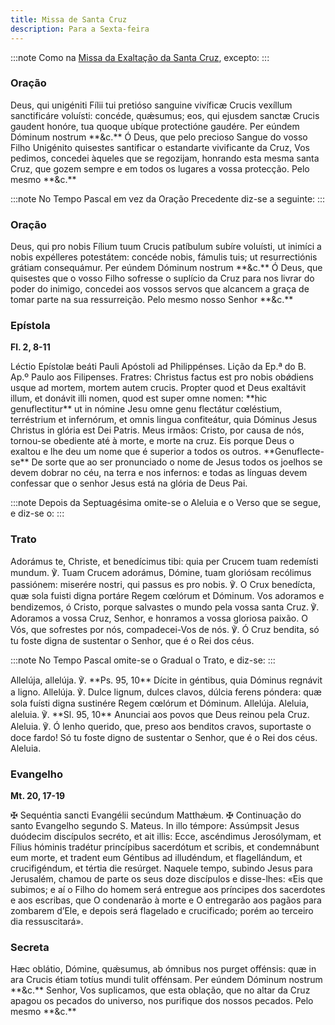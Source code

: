 ```yaml
---
title: Missa de Santa Cruz
description: Para a Sexta-feira
---
```


:::note
Como na [Missa da Exaltação da Santa Cruz](/missal/santos/09-14), excepto:
:::

### Oração

<div class="side-by-side not-content">
  <span>
    Deus, qui unigéniti Fílii tui pretióso sanguine vivíficæ Crucis vexíllum
    sanctificáre voluísti: concéde, quǽsumus; eos, qui ejusdem sanctæ Crucis
    gaudent honóre, tua quoque ubíque protectióne gaudére. Per eúndem Dóminum
    nostrum **&c.**
  </span>
  <span>
    Ó Deus, que pelo precioso Sangue do vosso Filho Unigénito quisestes
    santificar o estandarte vivificante da Cruz, Vos pedimos, concedei àqueles
    que se regozijam, honrando esta mesma santa Cruz, que gozem sempre e em
    todos os lugares a vossa protecção. Pelo mesmo **&c.**
  </span>
</div>

:::note
No Tempo Pascal em vez da Oração Precedente diz-se a seguinte:
:::

### Oração

<div class="side-by-side not-content">
  <span>
    Deus, qui pro nobis Fílium tuum Crucis patíbulum subíre voluísti, ut inimíci
    a nobis expélleres potestátem: concéde nobis, fámulis tuis; ut
    resurrectiónis grátiam consequámur. Per eúndem Dóminum nostrum **&c.**
  </span>
  <span>
    Ó Deus, que quisestes que o vosso Filho sofresse o suplício da Cruz para nos
    livrar do poder do inimigo, concedei aos vossos servos que alcancem a graça
    de tomar parte na sua ressurreição. Pelo mesmo nosso Senhor **&c.**
  </span>
</div>

### Epístola

**Fl. 2, 8-11**

<div class="side-by-side not-content">
  <span>
    Léctio Epístolæ beáti Pauli Apóstoli ad Philippénses.
  </span>
  <span>
    Lição da Ep.ª do B. Ap.º Paulo aos Filipenses.
  </span>
  <span>
    Fratres: Christus factus est pro nobis obǿdiens usque ad mortem, mortem
    autem crucis. Propter quod et Deus exaltávit illum, et donávit illi nomen,
    quod est super omne nomen: **hic genuflectitur** ut in nómine Jesu omne genu
    flectátur cœléstium, terréstrium et infernórum, et omnis lingua confiteátur,
    quia Dóminus Jesus Christus in glória est Dei Patris.
  </span>
  <span>
    Meus irmãos: Cristo, por causa de nós, tornou-se obediente até à morte, e
    morte na cruz. Eis porque Deus o exaltou e lhe deu um nome que é superior a
    todos os outros. **Genuflecte-se** De sorte que ao ser pronunciado o nome de
    Jesus todos os joelhos se devem dobrar no céu, na terra e nos infernos: e
    todas as línguas devem confessar que o senhor Jesus está na glória de Deus
    Pai.
  </span>
</div>

:::note
Depois da Septuagésima omite-se o Aleluia e o Verso que se segue, e diz-se o:
:::

### Trato

<div class="side-by-side not-content">
  <span>
    Adorámus te, Christe, et benedícimus tibi: quia per Crucem tuam redemísti
    mundum. ℣. Tuam Crucem adorámus, Dómine, tuam gloriósam recólimus passiónem:
    miserére nostri, qui passus es pro nobis. ℣. O Crux benedícta, quæ sola
    fuisti digna portáre Regem cœlórum et Dóminum.
  </span>
  <span>
    Vos adoramos e bendizemos, ó Cristo, porque salvastes o mundo pela vossa
    santa Cruz. ℣. Adoramos a vossa Cruz, Senhor, e honramos a vossa gloriosa
    paixão. O Vós, que sofrestes por nós, compadecei-Vos de nós. ℣. Ó Cruz
    bendita, só tu foste digna de sustentar o Senhor, que é o Rei dos céus.
  </span>
</div>

:::note
No Tempo Pascal omite-se o Gradual o Trato, e diz-se:
:::

<div class="side-by-side not-content">
  <span>
    Allelúja, allelúja. ℣. **Ps. 95, 10** Dícite in géntibus, quia Dóminus
    regnávit a ligno. Allelúja. ℣. Dulce lignum, dulces clavos, dúlcia ferens
    póndera: quæ sola fuísti digna sustinére Regem cœlórum et Dóminum. Allelúja.
  </span>
  <span>
    Aleluia, aleluia. ℣. **Sl. 95, 10** Anunciai aos povos que Deus reinou pela
    Cruz. Aleluia. ℣. Ó lenho querido, que, preso aos benditos cravos,
    suportaste o doce fardo! Só tu foste digno de sustentar o Senhor, que é o
    Rei dos céus. Aleluia.
  </span>
</div>

### Evangelho

**Mt. 20, 17-19**

<div class="side-by-side not-content">
  <span>
    <span class="text-red-500">✠</span> Sequéntia sancti Evangélii secúndum
    Matthǽum.
  </span>
  <span>
    <span class="text-red-500">✠</span> Continuação do santo Evangelho segundo
    S. Mateus.
  </span>
  <span>
    In illo témpore: Assúmpsit Jesus duódecim discípulos secréto, et ait illis:
    Ecce, ascéndimus Jerosólymam, et Fílius hóminis tradétur princípibus
    sacerdótum et scribis, et condemnábunt eum morte, et tradent eum Géntibus ad
    illudéndum, et flagellándum, et crucifigéndum, et tértia die resúrget.
  </span>
  <span>
    Naquele tempo, subindo Jesus para Jerusalém, chamou de parte os seus doze
    discípulos e disse-lhes: «Eis que subimos; e aí o Filho do homem será
    entregue aos príncipes dos sacerdotes e aos escribas, que O condenarão à
    morte e O entregarão aos pagãos para zombarem d’Ele, e depois será flagelado
    e crucificado; porém ao terceiro dia ressuscitará».
  </span>
</div>

### Secreta

<div class="side-by-side not-content">
  <span>
    Hæc oblátio, Dómine, quǽsumus, ab ómnibus nos purget offénsis: quæ in ara
    Crucis étiam totíus mundi tulit offénsam. Per eúndem Dóminum nostrum **&c.**
  </span>
  <span>
    Senhor, Vos suplicamos, que esta oblação, que no altar da Cruz apagou os
    pecados do universo, nos purifique dos nossos pecados. Pelo mesmo **&c.**
  </span>
</div>
